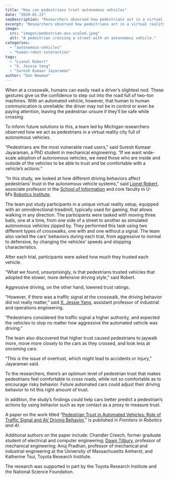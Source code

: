 ```yaml
---
title: "How can pedestrians trust autonomous vehicles"
date: "2020-01-23"
seoDescription: "Researchers observed how pedestrians act in a virtual reality city full of autonomous vehicles."
excerpt: "Researchers observed how pedestrians act in a virtual reality city full of autonomous vehicles."
image:
  src: "images/pedestrian-avs-scaled.jpeg"
  alt: "A pedestrian crossing a street with an autonomous vehicle."
categories:
  - "autonomous-vehicles"
  - "human-robot-interaction"
tags:
  - "Lionel Robert"
  - "X. Jessie Yang"
  - "Suresh Kumaar Jayaraman"
author: "Dan Newman"
---
```


<VideoCenter url="52LkjchUZy4" />

When at a crosswalk, humans can easily read a driver’s slightest nod. These gestures give us the confidence to step out into the road full of two-ton machines. With an automated vehicle, however, that human to human communication is unreliable: the driver may not be in control or even be paying attention, leaving the pedestrian unsure if they’ll be safe while crossing. 

To inform future solutions to this, a team led by Michigan researchers observed how we act as pedestrians in a virtual reality city full of autonomous vehicles.

“Pedestrians are the most vulnerable road users,” said Suresh Kumaar Jayaraman, a PhD student in mechanical engineering. “If we want wide-scale adoption of autonomous vehicles, we need those who are inside and outside of the vehicles to be able to trust and be comfortable with a vehicle’s actions.” 



“In this study, we looked at how different driving behaviors affect pedestrians’ trust in the autonomous vehicle systems,” said [Lionel Robert](https://robotics.umich.edu/profile/lionel-robert/), associate professor in the [School of Information](https://www.si.umich.edu/) and core faculty in U-M’s [Robotics Institute](https://robotics.umich.edu/).

The team put study participants in a unique virtual reality setup, equipped with an omnidirectional treadmill, typically used for gaming, that allows walking in any direction. The participants were tasked with moving three balls, one at a time, from one side of a street to another as simulated autonomous vehicles zipped by. They performed this task using two different types of crosswalks, one with and one without a signal. The team also varied the cars’ behaviors during each trial, from aggressive to normal to defensive, by changing the vehicles’ speeds and stopping characteristics.

After each trial, participants were asked how much they trusted each vehicle.

“What we found, unsurprisingly, is that pedestrians trusted vehicles that adopted the slower, more defensive driving style,” said Robert.

Aggressive driving, on the other hand, lowered trust ratings.

“However, if there was a traffic signal at the crosswalk, the driving behavior did not really matter,” said [X. Jessie Yang](https://robotics.umich.edu/profile/xi-jessie-yang/), assistant professor of industrial and operations engineering.

“Pedestrians considered the traffic signal a higher authority, and expected the vehicles to stop no matter how aggressive the automated vehicle was driving.”

The team also discovered that higher trust caused pedestrians to jaywalk more, move more closely to the cars as they crossed, and look less at oncoming cars.

“This is the issue of overtrust, which might lead to accidents or injury,” Jayaraman said.

To the researchers, there’s an optimum level of pedestrian trust that makes pedestrians feel comfortable to cross roads, while not so comfortable as to encourage risky behavior. Future automated cars could adjust their driving behavior to hit this right amount of trust.

In addition, the study’s findings could help cars better predict a pedestrian’s actions by using behavior such as eye contact as a proxy to measure trust.

A paper on the work titled “[Pedestrian Trust in Automated Vehicles: Role of Traffic Signal and AV Driving Behavior](https://www.frontiersin.org/articles/10.3389/frobt.2019.00117/full#h3),” is published in _Frontiers in Robotics and AI_.

Additional authors on the paper include: Chandler Creech, former graduate student of electrical and computer engineering; [Dawn Tilbury](https://robotics.umich.edu/profile/dawn-tilbury/), professor of mechanical engineering; Anuj Pradhan, professor of mechanical and industrial engineering at the University of Massachusetts Amherst; and Katherine Tsui, Toyota Research Institute. 

The research was supported in part by the Toyota Research Institute and the National Science Foundation.
